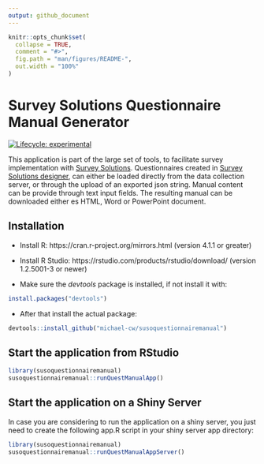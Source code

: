 ```yaml
---
output: github_document
---
```


<!-- README.md is generated from README.Rmd. Please edit that file -->

```r
knitr::opts_chunk$set(
  collapse = TRUE,
  comment = "#>",
  fig.path = "man/figures/README-",
  out.width = "100%"
)
```

# Survey Solutions Questionnaire Manual Generator

<!-- badges: start -->
[![Lifecycle: experimental](https://img.shields.io/badge/lifecycle-experimental-orange.svg)](https://lifecycle.r-lib.org/articles/stages.html#experimental)
<!-- badges: end -->

This application is part of the large set of tools, to facilitate survey implementation with
[Survey Solutions](https://docs.mysurvey.solutions/). Questionnaires created in [Survey Solutions designer](https://designer.mysurvey.solutions/), can either be loaded directly from the data collection server, or through the upload of an exported json string. Manual content can be provide through text input fields. The resulting manual can be downloaded either es HTML, Word or PowerPoint document.

## Installation

* Install R: https://cran.r-project.org/mirrors.html (version 4.1.1 or greater)

* Install R Studio: https://rstudio.com/products/rstudio/download/ (version 1.2.5001-3 or newer)

* Make sure the *devtools* package is installed, if not install it with:

```r
install.packages("devtools")

```


* After that install the actual package:

```r
devtools::install_github("michael-cw/susoquestionnairemanual")

```

## Start the application from RStudio

```r
library(susoquestionnairemanual)
susoquestionnairemanual::runQuestManualApp()

```


## Start the application on a Shiny Server

In case you are considering to run the application on a shiny server, you just need to create the following app.R script in your shiny server app directory:

```r
library(susoquestionnairemanual)
susoquestionnairemanual::runQuestManualAppServer()

```


